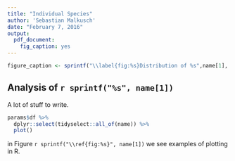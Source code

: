 ```yaml
---
title: "Individual Species"
author: 'Sebastian Malkusch'
date: "February 7, 2016"
output:
  pdf_document:
    fig_caption: yes
---
```

```r
figure_caption <- sprintf("\\label{fig:%s}Distribution of %s",name[1], name[1])

```

## Analysis of `r sprintf("%s", name[1])`
A lot of stuff to write.

```r
params$df %>%
  dplyr::select(tidyselect::all_of(name)) %>%
  plot()
```

in Figure `r sprintf("\\ref{fig:%s}", name[1])` we see examples of plotting in R.